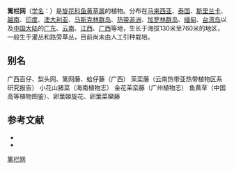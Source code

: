 {{Speciesbox
| name = 篱栏网
| status = 
| status_system = 
| image =
| genus = Merremia
| species = hederacea
| authority = (Burm. f.) Hall. f.
}}

'''篱栏网'''（[[学名|学名]]：{{lang|la|''Merremia hederacea''}}）是[[旋花科|旋花科]][[鱼黄草属|鱼黄草属]]的植物。分布在[[马来西亚|马来西亚]]、[[泰国|泰国]]、[[斯里兰卡|斯里兰卡]]、[[越南|越南]]、[[印度|印度]]、[[澳大利亚|澳大利亚]]、[[马斯克林群岛|马斯克林群岛]]、[[热带非洲|热带非洲]]、[[加罗林群岛|加罗林群岛]]、[[缅甸|缅甸]]、[[台湾岛|台湾岛]]以及[[中国大陆|中国大陆]]的[[广东|广东]]、[[云南|云南]]、[[江西|江西]]、[[广西|广西]]等地，生长于海拔130米至760米的地区，一般生于灌丛和路旁草丛，目前尚未由人工引种栽培。

== 别名 ==
广西百仔、梨头网、篱网藤、蛤仔藤（广西） 茉栾藤（云南热带亚热带植物区系研究报告） 小花山猪菜（海南植物志） 金花茉栾藤（广州植物志） 鱼黄草（中国高等植物图鉴）、卵葉姬旋花、卵葉菜欒藤

== 参考文献 ==

* {{cite web| url =http://www.bioinfo.cn/db05/KmzwSpecies.php?action=view&id=30639| title =篱栏网| work =《中国高等植物数据库全库》| publisher =中国科学院微生物研究所| author =昆明植物研究所| accessdate =2009-02-26| deadurl =yes| archiveurl =https://web.archive.org/web/20160305104545/http://www.bioinfo.cn/db05/KmzwSpecies.php?action=view&id=30639| archivedate =2016-03-05}}
* {{TaiBNET| zh=卵叶姬旋花 | id=204700 | binomial=Merremia hederacea | authority=(Burm. f.) Hallier f., 1894 | var= | accessdate=2013-01-24}}
{{Taxonbar|from=Q10910546}}

[[Category:鱼黄草属|篱栏网]]


{{植物小作品}}
